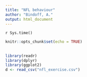 ```yaml
---
title: "NFL behaviour"
author: "Bindoff, A."
output: html_document
---
```


`r Sys.time()`

```r
knitr::opts_chunk$set(echo = TRUE)
```

## {.tabset}

```r
library(readr)
library(dplyr)
library(ggplot2)
d <- read_csv("nfl_exercise.csv")

```